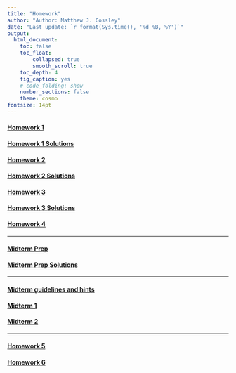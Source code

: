 ```yaml
---
title: "Homework"
author: "Author: Matthew J. Cossley"
date: "Last update: `r format(Sys.time(), '%d %B, %Y')`"
output:
  html_document:
    toc: false
    toc_float:
        collapsed: true
        smooth_scroll: true
    toc_depth: 4
    fig_caption: yes
    # code_folding: show
    number_sections: false
    theme: cosmo
fontsize: 14pt
---
```


#### [Homework 1](homework_1.html)
#### [Homework 1 Solutions](homework_1_solutions.html)
#### [Homework 2](homework_2.html)
#### [Homework 2 Solutions](homework_2_solutions.html)
#### [Homework 3](homework_3.html)
#### [Homework 3 Solutions](homework_3_solutions.html)
#### [Homework 4](homework_4.html)

---

#### [Midterm Prep](midterm_prep.html)
#### [Midterm Prep Solutions](midterm_prep_solutions.html)

---

#### [Midterm guidelines and hints](miterm_guide.html)
#### [Midterm 1](miterm_exam.html)
#### [Midterm 2](miterm_exam_2.html)

---

#### [Homework 5](homework_5.html)
#### [Homework 6](homework_6.html)
<!-- #### [Homework 7](homework_7.html) -->
<!-- #### [Homework 8](homework_8.html) -->
<!-- #### [Homework 9](homework_9.html) -->
<!-- #### [Homework 10](homework_10.html) -->